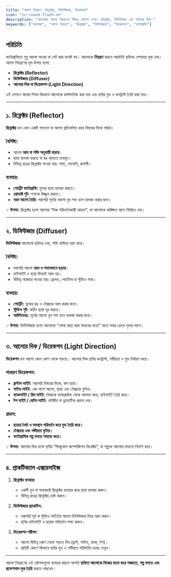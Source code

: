 ```yaml
---
title: "আলো নিয়ন্ত্রণ: রিফ্লেক্টর, ডিফিউজার, ডিরেকশন"
icon: "ic:round-flash-on"
description: "ক্যামেরায় আলো নিয়ন্ত্রণের বিভিন্ন কৌশল শেখা: রিফ্লেক্টর, ডিফিউজার এবং আলোর দিক।"
keywords: ["ক্যামেরা", "আলো নিয়ন্ত্রণ", "রিফ্লেক্টর", "ডিফিউজার", "ডিরেকশন", "ফটোগ্রাফি"]
---
```


## পরিচিতি

ফটোগ্রাফিতে শুধু আলো পাওয়া বা সেট করা যথেষ্ট নয়। আলোকে **নিয়ন্ত্রণ** করতে পারাটাই ছবিকে পেশাদার লুক দেয়। আলো নিয়ন্ত্রণের মূল উপায় হলো:  

- **রিফ্লেক্টর (Reflector)**  
- **ডিফিউজার (Diffuser)**  
- **আলোর দিক বা ডিরেকশন (Light Direction)**  

এই লেসনে আমরা শিখব কিভাবে আলোকে কাস্টমাইজ করা যায় এবং ছবির মুড ও কনট্রাস্ট তৈরি করা যায়।

---

## ১. রিফ্লেক্টর (Reflector)

**রিফ্লেক্টর** হল এমন একটি প্যানেল যা আলো প্রতিফলিত করে বিষয়ের দিকে পাঠায়।  

### বৈশিষ্ট্য:
- আলো **নরম বা শক্তি অনুযায়ী বাড়ায়**।  
- ছায়া হালকা করতে বা রঙ বাড়াতে ব্যবহৃত।  
- বিভিন্ন রঙের রিফ্লেক্টর পাওয়া যায়: সাদা, সোনালি, রূপালী।  

### ব্যবহার:
- **পোর্ট্রেট ফটোগ্রাফি:** মুখের ছায়া হালকা করতে।  
- **প্রোডাক্ট শুট:** পণ্যকে উজ্জ্বল করতে।  
- **নরম আলো তৈরি:** সরাসরি সূর্যের আলো খুব শক্ত হলে হালকা করার জন্য।  

💡 **উপমা:** রিফ্লেক্টর হলো আলোর “দিক পরিবর্তনকারী আয়না”, যা আলোকে কাঙ্ক্ষিত স্থানে ফিরিয়ে দেয়।

---

## ২. ডিফিউজার (Diffuser)

**ডিফিউজার** আলোকে ছড়িয়ে দেয়, শক্তি কমিয়ে নরম করে।  

### বৈশিষ্ট্য:
- সরাসরি আলো **নরম ও সমানভাবে ছড়ায়**।  
- হাইলাইট ও ছায়া উভয়ই নরম হয়।  
- বিভিন্ন আকারে পাওয়া যায়: ফ্রেমড, পোর্টেবল বা স্টুডিও মাস্ক।  

### ব্যবহার:
- **পোর্ট্রেট:** ত্বকের রঙ ও টেক্সচার নরম করার জন্য।  
- **স্টুডিও শুট:** কঠিন ছায়া দূর করতে।  
- **আউটডোর:** সূর্যের আলো খুব শক্ত হলে হালকা করার জন্য।  

💡 **উপমা:** ডিফিউজার হলো আলোকে “মোল্ড করে নরম মাখনের মতো” যাতে সবার চোখে সুন্দর লাগে।

---

## ৩. আলোর দিক / ডিরেকশন (Light Direction)

**ডিরেকশন** হল আলো কোন কোণ থেকে পড়ছে। আলোর দিক ছবির কনট্রাস্ট, গভীরতা ও মুড নির্ধারণ করে।  

### সাধারণ ডিরেকশন:
- **ফ্রন্টাল লাইট:** সরাসরি বিষয়ের দিকে, কম ছায়া।  
- **সাইড লাইট:** এক পাশে আলো, ছায়া এবং টেক্সচার ফুটায়।  
- **ব্যাকলাইট / রিম লাইট:** বিষয়কে ব্যাকগ্রাউন্ড থেকে আলাদা করে, হাইলাইট তৈরি করে।  
- **টপ লাইট / বোটম লাইট:** নাটকীয় বা ড্রাম্যাটিক প্রভাব দেয়।  

### প্রভাব:
- **ছায়ার দৈর্ঘ্য ও অবস্থান পরিবর্তন করে মুড তৈরি করে।**  
- **টেক্সচার এবং গভীরতা ফুটায়।**  
- **ফটোগ্রাফির গল্প বলতে সাহায্য করে।**  

💡 **উপমা:** আলোর দিক হলো ছবির “ভিজ্যুয়াল কম্পোজিশন ডিরেক্টর”, যা গল্পকে আলোর মাধ্যমে নির্দেশ করে।

---

## ৪. প্রাকটিক্যাল এক্সারসাইজ

1. **রিফ্লেক্টর ব্যবহার:**  
   - একটি মুখ বা অবজেক্টে রিফ্লেক্টর ব্যবহার করে ছায়া হালকা করুন।  
   - বিভিন্ন রঙের রিফ্লেক্টর চেষ্টা করুন।  

2. **ডিফিউজার প্র্যাকটিস:**  
   - সরাসরি সূর্য বা স্টুডিও লাইটের আলো ডিফিউজার দিয়ে নরম করুন।  
   - ছবির হাইলাইট ও ছায়ার পরিবর্তন লক্ষ্য করুন।  

3. **ডিরেকশন পরীক্ষা:**  
   - আলো বিভিন্ন কোণ থেকে পড়তে দিন (ফ্রন্ট, সাইড, ব্যাক, টপ)।  
   - প্রতিটি কোণে কিভাবে ছবির মুড ও গভীরতা পরিবর্তিত হচ্ছে দেখুন।  

---

আলো নিয়ন্ত্রণের এই কৌশলগুলো ব্যবহার করলে আপনি **ছবিতে আলোকে নিজের মতো করে সাজাতে, গল্প বলতে এবং প্রফেশনাল লুক তৈরি** করতে পারবেন।  
